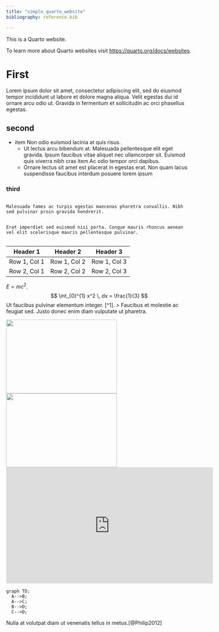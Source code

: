 ```yaml
---
title: "simple_quarto_website"
bibliography: reference.bib

---
```


This is a Quarto website.

To learn more about Quarto websites visit <https://quarto.org/docs/websites>.

<h1>First</h1>
<p>Lorem ipsum dolor sit amet, consectetur adipiscing elit, sed do eiusmod tempor incididunt ut labore et dolore magna aliqua. Velit egestas dui id ornare arcu odio ut. Gravida in fermentum et sollicitudin ac orci phasellus egestas.</p>
<h2>second</h2>
<p>- item Non odio euismod lacinia at quis risus. 
   - Ut lectus arcu bibendum at. Malesuada pellentesque elit eget gravida. Ipsum faucibus vitae aliquet nec ullamcorper sit. Euismod quis viverra nibh cras   item Ac odio tempor orci dapibus. 
   - Ornare lectus sit amet est placerat in egestas erat. Non quam lacus suspendisse faucibus interdum posuere lorem ipsum</p>

<h3>third</h3>
<div class="row">
  <div class="column">
    Malesuada fames ac turpis egestas maecenas pharetra convallis. Nibh sed pulvinar proin gravida hendrerit.
  </div>
  <div class="column">
    Erat imperdiet sed euismod nisi porta. Congue mauris rhoncus aenean vel elit scelerisque mauris pellentesque pulvinar.
  </div>
</div>
<p>
| Header 1 | Header 2 | Header 3 |
|----------|----------|----------|
| Row 1, Col 1 | Row 1, Col 2 | Row 1, Col 3 |
| Row 2, Col 1 | Row 2, Col 2 | Row 2, Col 3 |
$E=mc^2$.
$$
\int_{0}^{1} x^2 \, dx = \frac{1}{3}
$$
Ut faucibus pulvinar elementum integer. [^1]. 
> Faucibus et molestie ac feugiat sed. Justo donec enim diam vulputate ut pharetra. </p>
<img src="image1.png"  width="300" height="200" />
<img src="image1.png"  width="300" height="200" />
<iframe width="560" height="315" src="https://www.youtube.com/watch?v=4fezP875xOQ" frameborder="0" allowfullscreen></iframe>
```mermaid
graph TD;
  A-->B;
  A-->C;
  B-->D;
  C-->D;
```
Nulla at volutpat diam ut venenatis tellus in metus.[@Philip2012]















